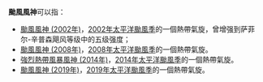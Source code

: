 {{NoteTA
|G1=TyphoonNew
|G2=TyphoonOld
|G3=Weather
}}
'''颱風風神'''可以指：

*[[颱風風神_(2002年)|颱風風神 (2002年)]]，[[2002年太平洋颱風季|2002年太平洋颱風季]]的一個熱帶氣旋，曾增强到萨菲尔-辛普森飓风等级中的五级强度；
*[[颱風風神_(2008年)|颱風風神 (2008年)]]，[[2008年太平洋颱風季|2008年太平洋颱風季]]的一個熱帶氣旋。
*[[強烈熱帶風暴風神_(2014年)|強烈熱帶風暴風神 (2014年)]]，[[2014年太平洋颱風季|2014年太平洋颱風季]]的一個熱帶氣旋。
*[[颱風風神_(2019年)|颱風風神 (2019年)]]，[[2019年太平洋颱風季|2019年太平洋颱風季]]的一個熱帶氣旋。

{{消歧义|cat=热带气旋消歧义}}

{{start box}}
{{succession box|[[颱風娜基莉|娜基莉]]|[[颱風海鷗|海鷗]]|太平洋颱風季名稱|風神}}
{{end box}}

{{太平洋颱風季熱帶氣旋名單}}